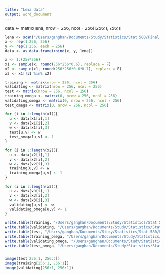 ```yaml
---
title: "Lena data"
output: word_document
---
```

data <- matrix(lena, nrow = 256, ncol = 256)[256:1, 256:1]
```r
lena <- scan("/Users/ganghan/Documents/Study/Statistics/Stat 580/Final project/lena/lena256", skip = 1)
x <- rep(1:256, 256)
y <- rep(1:256, each = 256)
data <- as.data.frame(cbind(x, y, lena))

x <- 1:(256*256)
x1 <- sample(x, round(256*256*0.6), replace = F)
x2 <- sample(x1, round(256*256*0.6*0.7), replace = F)
x3 <- x1[!x1 %in% x2]

training <- matrix(nrow = 256, ncol = 256)
validating <- matrix(nrow = 256, ncol = 256)
test <- matrix(nrow = 256, ncol = 256)
training_omega <- matrix(0, nrow = 256, ncol = 256)
validating_omega <- matrix(0, nrow = 256, ncol = 256)
test_omega <- matrix(0, nrow = 256, ncol = 256)

for (i in 1:length(x1)){
  u <- data[x1[i],1]
  v <- data[x1[i],2]
  w <- data[x1[i],3]
  test[u,v] <- w
  test_omega[u,v] <- 1
}

for (i in 1:length(x2)){
  u <- data[x2[i],1]
  v <- data[x2[i],2]
  w <- data[x2[i],3]
  training[u,v] <- w
  training_omega[u,v] <- 1
}

for (i in 1:length(x3)){
  u <- data[x3[i],1]
  v <- data[x3[i],2]
  w <- data[x3[i],3]
  validating[u,v] <- w
  validating_omega[u,v] <- 1
}

write.table(training, "/Users/ganghan/Documents/Study/Statistics/Stat 580/Final project/lena/trainng.txt", sep = "\t", col.names = F, row.names = F)
write.table(validating, "/Users/ganghan/Documents/Study/Statistics/Stat 580/Final project/lena/validating.txt", sep = "\t", col.names = F, row.names = F)
write.table(test, "/Users/ganghan/Documents/Study/Statistics/Stat 580/Final project/lena/test.txt", sep = "\t", col.names = F, row.names = F)
write.table(training_omega, "/Users/ganghan/Documents/Study/Statistics/Stat 580/Final project/lena/trainng_omega.txt", sep = "\t", col.names = F, row.names = F)
write.table(validating_omega, "/Users/ganghan/Documents/Study/Statistics/Stat 580/Final project/lena/validating_omega.txt", sep = "\t", col.names = F, row.names = F)
write.table(test_omega, "/Users/ganghan/Documents/Study/Statistics/Stat 580/Final project/lena/test_omega.txt", sep = "\t", col.names = F, row.names = F)


image(test[256:1, 256:1])
image(training[256:1, 256:1])
image(validating[256:1, 256:1])
```

